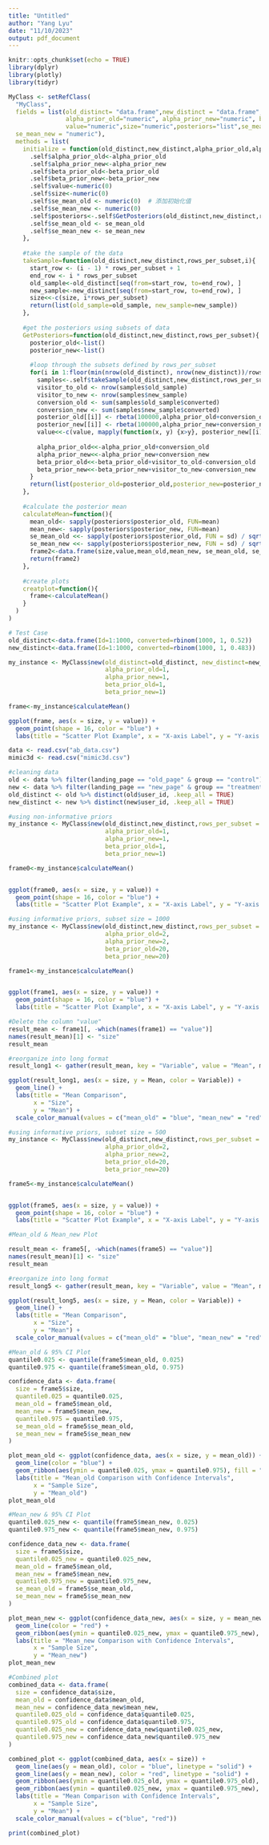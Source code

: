 ```yaml
---
title: "Untitled"
author: "Yang Lyu"
date: "11/10/2023"
output: pdf_document
---
```


```r
knitr::opts_chunk$set(echo = TRUE)
library(dplyr)
library(plotly)
library(tidyr)
```

```r
MyClass <- setRefClass(
  "MyClass",
  fields = list(old_distinct= "data.frame",new_distinct = "data.frame",rows_per_subset="numeric",
                alpha_prior_old="numeric", alpha_prior_new="numeric", beta_prior_old="numeric", beta_prior_new="numeric",
                value="numeric",size="numeric",posteriors="list",se_mean_old = "numeric",
  se_mean_new = "numeric"),
  methods = list(
    initialize = function(old_distinct,new_distinct,alpha_prior_old,alpha_prior_new,beta_prior_old,beta_prior_new,rows_per_subset){
      .self$alpha_prior_old<-alpha_prior_old
      .self$alpha_prior_new<-alpha_prior_new
      .self$beta_prior_old<-beta_prior_old
      .self$beta_prior_new<-beta_prior_new
      .self$value<-numeric(0)
      .self$size<-numeric(0)
      .self$se_mean_old <- numeric(0)  # 添加初始化值
      .self$se_mean_new <- numeric(0)
      .self$posteriors<-.self$GetPosteriors(old_distinct,new_distinct,rows_per_subset)
      .self$se_mean_old <- se_mean_old
      .self$se_mean_new <- se_mean_new
    },
    
    #take the sample of the data
    takeSample=function(old_distinct,new_distinct,rows_per_subset,i){
      start_row <- (i - 1) * rows_per_subset + 1
      end_row <- i * rows_per_subset
      old_sample<-old_distinct[seq(from=start_row, to=end_row), ]
      new_sample<-new_distinct[seq(from=start_row, to=end_row), ]
      size<<-c(size, i*rows_per_subset)
      return(list(old_sample=old_sample, new_sample=new_sample))
    },
    
    #get the posteriors using subsets of data
    GetPosteriors=function(old_distinct,new_distinct,rows_per_subset){
      posterior_old<-list()
      posterior_new<-list()
      
      #loop through the subsets defined by rows_per_subset
      for(i in 1:floor(min(nrow(old_distinct), nrow(new_distinct))/rows_per_subset) ){
        samples<-.self$takeSample(old_distinct,new_distinct,rows_per_subset,i)
        visitor_to_old <- nrow(samples$old_sample)
        visitor_to_new <- nrow(samples$new_sample)
        conversion_old <- sum(samples$old_sample$converted)
        conversion_new <- sum(samples$new_sample$converted)
        posterior_old[[i]] <- rbeta(100000,alpha_prior_old+conversion_old,beta_prior_old+visitor_to_old-conversion_old)
        posterior_new[[i]] <- rbeta(100000,alpha_prior_new+conversion_new,beta_prior_new+visitor_to_new-conversion_new)
        value<<-c(value, mapply(function(x, y) {x>y}, posterior_new[[i]], posterior_old[[i]])%>%mean())
        
        alpha_prior_old<<-alpha_prior_old+conversion_old
        alpha_prior_new<<-alpha_prior_new+conversion_new
        beta_prior_old<<-beta_prior_old+visitor_to_old-conversion_old
        beta_prior_new<<-beta_prior_new+visitor_to_new-conversion_new
      }
      return(list(posterior_old=posterior_old,posterior_new=posterior_new))
    },
    
    #calculate the posterior mean
    calculateMean=function(){
      mean_old<- sapply(posteriors$posterior_old, FUN=mean)
      mean_new<- sapply(posteriors$posterior_new, FUN=mean)
      se_mean_old <<- sapply(posteriors$posterior_old, FUN = sd) / sqrt(length(posteriors$posterior_old))
      se_mean_new <<- sapply(posteriors$posterior_new, FUN = sd) / sqrt(length(posteriors$posterior_new))
      frame2<-data.frame(size,value,mean_old,mean_new, se_mean_old, se_mean_new)
      return(frame2)
    },
    
    #create plots
    creatplot=function(){
      frame<-calculateMean()
    }
  )
)
```

```r
# Test Case
old_distinct<-data.frame(Id=1:1000, converted=rbinom(1000, 1, 0.52))
new_distinct<-data.frame(Id=1:1000, converted=rbinom(1000, 1, 0.483))

my_instance <- MyClass$new(old_distinct=old_distinct, new_distinct=new_distinct,rows_per_subset = 10,
                           alpha_prior_old=1,
                           alpha_prior_new=1,
                           beta_prior_old=1,
                           beta_prior_new=1)

frame<-my_instance$calculateMean()

ggplot(frame, aes(x = size, y = value)) +
  geom_point(shape = 16, color = "blue") +
  labs(title = "Scatter Plot Example", x = "X-axis Label", y = "Y-axis Label")
```

```r
data <- read.csv("ab_data.csv")
mimic3d <- read.csv("mimic3d.csv")

#cleaning data
old <- data %>% filter(landing_page == "old_page" & group == "control")
new <- data %>% filter(landing_page == "new_page" & group == "treatment")
old_distinct <- old %>% distinct(old$user_id, .keep_all = TRUE)
new_distinct <- new %>% distinct(new$user_id, .keep_all = TRUE)
```

```r
#using non-informative priors
my_instance <- MyClass$new(old_distinct,new_distinct,rows_per_subset = 1000,
                           alpha_prior_old=1,
                           alpha_prior_new=1,
                           beta_prior_old=1,
                           beta_prior_new=1)

frame0<-my_instance$calculateMean()


ggplot(frame0, aes(x = size, y = value)) +
  geom_point(shape = 16, color = "blue") +
  labs(title = "Scatter Plot Example", x = "X-axis Label", y = "Y-axis Label")

```

```r
#using informative priors, subset size = 1000
my_instance <- MyClass$new(old_distinct,new_distinct,rows_per_subset = 1000,
                           alpha_prior_old=2,
                           alpha_prior_new=2,
                           beta_prior_old=20,
                           beta_prior_new=20)

frame1<-my_instance$calculateMean()


ggplot(frame1, aes(x = size, y = value)) +
  geom_point(shape = 16, color = "blue") +
  labs(title = "Scatter Plot Example", x = "X-axis Label", y = "Y-axis Label")

```

```r
#Delete the column "value"
result_mean <- frame1[, -which(names(frame1) == "value")]
names(result_mean)[1] <- "size"
result_mean

#reorganize into long format
result_long1 <- gather(result_mean, key = "Variable", value = "Mean", mean_old, mean_new)

ggplot(result_long1, aes(x = size, y = Mean, color = Variable)) +
  geom_line() +
  labs(title = "Mean Comparison",
       x = "Size",
       y = "Mean") +
  scale_color_manual(values = c("mean_old" = "blue", "mean_new" = "red"))
```

```r
#using informative priors, subset size = 500
my_instance <- MyClass$new(old_distinct,new_distinct,rows_per_subset = 500,
                           alpha_prior_old=2,
                           alpha_prior_new=2,
                           beta_prior_old=20,
                           beta_prior_new=20)

frame5<-my_instance$calculateMean()


ggplot(frame5, aes(x = size, y = value)) +
  geom_point(shape = 16, color = "blue") +
  labs(title = "Scatter Plot Example", x = "X-axis Label", y = "Y-axis Label")
```
```r
#Mean_old & Mean_new Plot

result_mean <- frame5[, -which(names(frame5) == "value")]
names(result_mean)[1] <- "size"
result_mean

#reorganize into long format
result_long5 <- gather(result_mean, key = "Variable", value = "Mean", mean_old, mean_new)

ggplot(result_long5, aes(x = size, y = Mean, color = Variable)) +
  geom_line() +
  labs(title = "Mean Comparison",
       x = "Size",
       y = "Mean") +
  scale_color_manual(values = c("mean_old" = "blue", "mean_new" = "red"))
```

```r
#Mean_old & 95% CI Plot
quantile0.025 <- quantile(frame5$mean_old, 0.025)
quantile0.975 <- quantile(frame5$mean_old, 0.975)

confidence_data <- data.frame(
  size = frame5$size,
  quantile0.025 = quantile0.025,
  mean_old = frame5$mean_old,
  mean_new = frame5$mean_new,
  quantile0.975 = quantile0.975,
  se_mean_old = frame5$se_mean_old,
  se_mean_new = frame5$se_mean_new
)

plot_mean_old <- ggplot(confidence_data, aes(x = size, y = mean_old)) +
  geom_line(color = "blue") +
  geom_ribbon(aes(ymin = quantile0.025, ymax = quantile0.975), fill = "blue", alpha = 0.2) +
  labs(title = "Mean_old Comparison with Confidence Intervals",
       x = "Sample Size",
       y = "Mean_old")
plot_mean_old
```

```r
#Mean_new & 95% CI Plot
quantile0.025_new <- quantile(frame5$mean_new, 0.025)
quantile0.975_new <- quantile(frame5$mean_new, 0.975)

confidence_data_new <- data.frame(
  size = frame5$size,
  quantile0.025_new = quantile0.025_new,
  mean_old = frame5$mean_old,
  mean_new = frame5$mean_new,
  quantile0.975_new = quantile0.975_new,
  se_mean_old = frame5$se_mean_old,
  se_mean_new = frame5$se_mean_new
)

plot_mean_new <- ggplot(confidence_data_new, aes(x = size, y = mean_new)) +
  geom_line(color = "red") +
  geom_ribbon(aes(ymin = quantile0.025_new, ymax = quantile0.975_new), fill = "red", alpha = 0.2) +
  labs(title = "Mean_new Comparison with Confidence Intervals",
       x = "Sample Size",
       y = "Mean_new")
plot_mean_new
```

```r
#Combined plot
combined_data <- data.frame(
  size = confidence_data$size,
  mean_old = confidence_data$mean_old,
  mean_new = confidence_data_new$mean_new,
  quantile0.025_old = confidence_data$quantile0.025,
  quantile0.975_old = confidence_data$quantile0.975,
  quantile0.025_new = confidence_data_new$quantile0.025_new,
  quantile0.975_new = confidence_data_new$quantile0.975_new
)

combined_plot <- ggplot(combined_data, aes(x = size)) +
  geom_line(aes(y = mean_old), color = "blue", linetype = "solid") +
  geom_line(aes(y = mean_new), color = "red", linetype = "solid") +
  geom_ribbon(aes(ymin = quantile0.025_old, ymax = quantile0.975_old), fill = "blue", alpha = 0.35) +
  geom_ribbon(aes(ymin = quantile0.025_new, ymax = quantile0.975_new), fill = "red", alpha = 0.2) +
  labs(title = "Mean Comparison with Confidence Intervals",
       x = "Sample Size",
       y = "Mean") +
  scale_color_manual(values = c("blue", "red"))

print(combined_plot)
```


